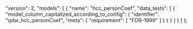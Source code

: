   "version": 2,
  "models": [
    {
      "name": "hcc_personCoef",
      "data_tests": [
        {
          "model_column_capitalized_according_to_config": {
            "identifier": "qdw_hcc_personCoef",
            "meta": {
              "requirement": [
                "FDR-1999"
              ]
            }
          }
        }
      ]
    }
  ]
};
